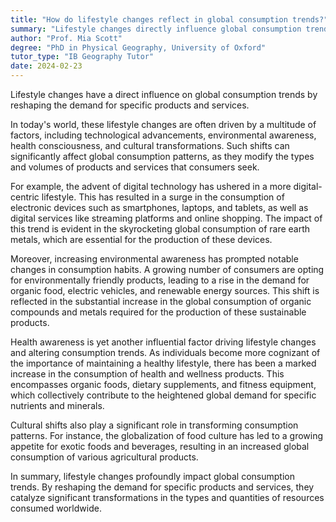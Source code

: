 ```yaml
---
title: "How do lifestyle changes reflect in global consumption trends?"
summary: "Lifestyle changes directly influence global consumption trends by altering demand for certain products and services."
author: "Prof. Mia Scott"
degree: "PhD in Physical Geography, University of Oxford"
tutor_type: "IB Geography Tutor"
date: 2024-02-23
---
```


Lifestyle changes have a direct influence on global consumption trends by reshaping the demand for specific products and services.

In today's world, these lifestyle changes are often driven by a multitude of factors, including technological advancements, environmental awareness, health consciousness, and cultural transformations. Such shifts can significantly affect global consumption patterns, as they modify the types and volumes of products and services that consumers seek.

For example, the advent of digital technology has ushered in a more digital-centric lifestyle. This has resulted in a surge in the consumption of electronic devices such as smartphones, laptops, and tablets, as well as digital services like streaming platforms and online shopping. The impact of this trend is evident in the skyrocketing global consumption of rare earth metals, which are essential for the production of these devices.

Moreover, increasing environmental awareness has prompted notable changes in consumption habits. A growing number of consumers are opting for environmentally friendly products, leading to a rise in the demand for organic food, electric vehicles, and renewable energy sources. This shift is reflected in the substantial increase in the global consumption of organic compounds and metals required for the production of these sustainable products.

Health awareness is yet another influential factor driving lifestyle changes and altering consumption trends. As individuals become more cognizant of the importance of maintaining a healthy lifestyle, there has been a marked increase in the consumption of health and wellness products. This encompasses organic foods, dietary supplements, and fitness equipment, which collectively contribute to the heightened global demand for specific nutrients and minerals.

Cultural shifts also play a significant role in transforming consumption patterns. For instance, the globalization of food culture has led to a growing appetite for exotic foods and beverages, resulting in an increased global consumption of various agricultural products.

In summary, lifestyle changes profoundly impact global consumption trends. By reshaping the demand for specific products and services, they catalyze significant transformations in the types and quantities of resources consumed worldwide.
    